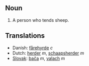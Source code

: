 ==Noun==
# A person who tends sheep.

==Translations==
*Danish: [[fårehyrde]] ''c''
*Dutch: [[herder]] ''m'', [[schaapsherder]] ''m''
*[[Slovak]]: [[bača]] ''m'', [[valach]] ''m''